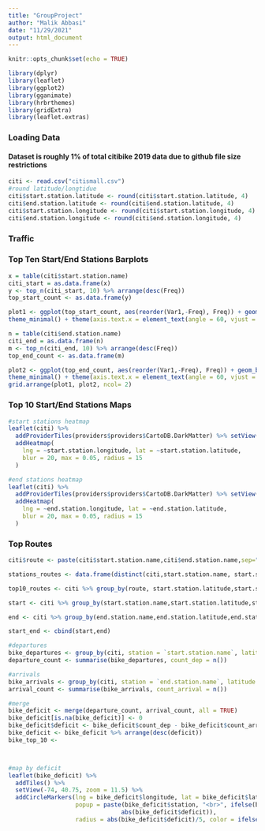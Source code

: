 ```yaml
---
title: "GroupProject"
author: "Malik Abbasi"
date: "11/29/2021"
output: html_document
---
```


```r
knitr::opts_chunk$set(echo = TRUE)
```

```r
library(dplyr)
library(leaflet)
library(ggplot2)
library(gganimate)
library(hrbrthemes)
library(gridExtra)
library(leaflet.extras)
```

### Loading Data
#### Dataset is roughly 1% of total citibike 2019 data due to github file size restrictions

```r
citi <- read.csv("citismall.csv")
#round latitude/longtidue
citi$start.station.latitude <- round(citi$start.station.latitude, 4) 
citi$end.station.latitude <- round(citi$end.station.latitude, 4) 
citi$start.station.longitude <- round(citi$start.station.longitude, 4) 
citi$end.station.longitude <- round(citi$end.station.longitude, 4) 
```

### Traffic 

### Top Ten Start/End Stations Barplots
```r
x = table(citi$start.station.name)  
citi_start = as.data.frame(x)
y <- top_n(citi_start, 10) %>% arrange(desc(Freq))
top_start_count <- as.data.frame(y) 

plot1 <- ggplot(top_start_count, aes(reorder(Var1,-Freq), Freq)) + geom_bar(stat="identity", fill = "lightblue") + geom_text(aes(label=Freq), vjust=-0.3, size=3.5) + 
theme_minimal() + theme(axis.text.x = element_text(angle = 60, vjust = 0.5, hjust=0.5)) + ggtitle("Top 10 Start Stations") + xlab("Station Name") + ylab("Total Trips Started Out of station") 

n = table(citi$end.station.name)  
citi_end = as.data.frame(n)
m <- top_n(citi_end, 10) %>% arrange(desc(Freq))
top_end_count <- as.data.frame(m) 

plot2 <- ggplot(top_end_count, aes(reorder(Var1,-Freq), Freq)) + geom_bar(stat="identity", fill = "lightblue") + geom_text(aes(label=Freq), vjust=-0.3, size=3.5) + 
theme_minimal() + theme(axis.text.x = element_text(angle = 60, vjust = 0.5, hjust=0.5)) + ggtitle("Top 10 End Stations") + xlab("Station Name") + ylab("Total Trips Ended at Station")
grid.arrange(plot1, plot2, ncol= 2)
```

### Top 10 Start/End Stations Maps

```r
#start stations heatmap 
leaflet(citi) %>%
  addProviderTiles(providers$providers$CartoDB.DarkMatter) %>% setView(lng = -73.98928, lat = 40.75042, zoom = 10) %>%
  addHeatmap(
    lng = ~start.station.longitude, lat = ~start.station.latitude,
    blur = 20, max = 0.05, radius = 15
  ) 
```

```r
#end stations heatmap 
leaflet(citi) %>%
  addProviderTiles(providers$providers$CartoDB.DarkMatter) %>% setView(lng = -73.98928, lat = 40.75042, zoom = 10) %>%
  addHeatmap(
    lng = ~end.station.longitude, lat = ~end.station.latitude,
    blur = 20, max = 0.05, radius = 15
  ) 
```

### Top Routes 
```r
citi$route <- paste(citi$start.station.name,citi$end.station.name,sep=" -> ")

stations_routes <- data.frame(distinct(citi,start.station.name, start.station.latitude, start.station.longitude, end.station.))

top10_routes <- citi %>% group_by(route, start.station.latitude,start.station.longitude,  ) %>% summarize(count=n()) %>% ungroup() %>% arrange(desc(count)) %>% head(n=10) 

start <- citi %>% group_by(start.station.name,start.station.latitude,start.station.longitude) %>% summarize(count=n()) %>% ungroup() %>% arrange(desc(count))

end <- citi %>% group_by(end.station.name,end.station.latitude,end.station.longitude) %>% summarize(count=n()) %>% ungroup() %>% arrange(desc(count)) %>% head(n=10) 

start_end <- cbind(start,end) 
``` 


```r
#departures
bike_departures <- group_by(citi, station = `start.station.name`, latitude = `start.station.latitude`, longitude = `start.station.longitude`)
departure_count <- summarise(bike_departures, count_dep = n()) 

#arrivals
bike_arrivals <- group_by(citi, station = `end.station.name`, latitude = `end.station.latitude`, longitude = `end.station.longitude`)
arrival_count <- summarise(bike_arrivals, count_arrival = n())

#merge 
bike_deficit <- merge(departure_count, arrival_count, all = TRUE)
bike_deficit[is.na(bike_deficit)] <- 0
bike_deficit$deficit <- bike_deficit$count_dep - bike_deficit$count_arrival
bike_deficit <- bike_deficit %>% arrange(desc(deficit))
bike_top_10 <- 



#map by deficit
leaflet(bike_deficit) %>% 
  addTiles() %>%
  setView(-74, 40.75, zoom = 11.5) %>%
  addCircleMarkers(lng = bike_deficit$longitude, lat = bike_deficit$latitude, 
                   popup = paste(bike_deficit$station, "<br>", ifelse(bike_deficit$deficit>=0, "Bike deficit = ", "Bike surplus = "), 
                                abs(bike_deficit$deficit)), 
                   radius = abs(bike_deficit$deficit)/5, color = ifelse(bike_deficit$deficit>0, "red", "green"))

```


